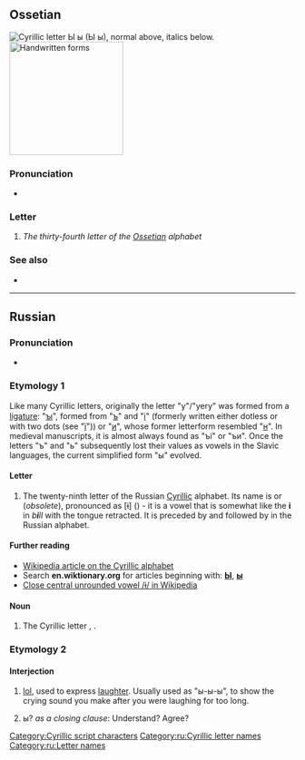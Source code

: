 {{also|Ы|ꙑ|-ы|Appendix:Variations of "i"}}
{{character info/new}}
==Ossetian==
[[File:Cyrillic Y.png|thumb|Cyrillic letter '''Ы ы''' (''Ы ы''), normal above, italics below.]]
[[File:29-Russian alphabet-ы.svg|thumb|right|x200px|Handwritten forms]]

===Pronunciation===
* {{qualifier|phoneme}} {{IPA|/ɨ/|lang=os}}

===Letter===
{{head|os|letter|sc=Cyrl|upper case|Ы}}

# ''The thirty-fourth letter of the [[Ossetian]] alphabet''

===See also===
* {{list:Cyrillic script letters/os}}

----

==Russian==

===Pronunciation===
* {{ru-IPA|ы}}

===Etymology 1===
Like many Cyrillic letters, originally the letter "y"/"yery" was formed from a [[ligature]]: "[[ꙑ]]", formed from "[[ъ]]" and "[[і]]" (formerly written either dotless or with two dots (see "[[ї]]")) or "[[и]]", whose former letterform resembled "[[н]]". In medieval manuscripts, it is almost always found as "ъі" or "ъи". Once the letters "ъ" and "ь" subsequently lost their values as vowels in the Slavic languages, the current simplified form "ы" evolved.

====Letter====
{{head|ru|letter|lower case||upper case|Ы}}

# The twenty-ninth letter of the Russian [[Cyrillic]] alphabet. Its name is {{m|ru|ы}} or {{m|ru|еры́}} (''obsolete''), pronounced as [ɨ] ({{w|Close central unrounded vowel|close central unrounded vowel}}) - it is a vowel that is somewhat like the '''i''' in ''b'''i'''ll'' with the tongue retracted. It is preceded by {{m|ru|ъ|Ъ}} and followed by {{m|ru|ь|Ь}} in the Russian alphabet.

====Further reading====
* [[w:Cyrillic alphabet|Wikipedia article on the Cyrillic alphabet]]
* Search '''en.wiktionary.org''' for articles beginning with: '''[http://en.wiktionary.org/w/index.php?title=Special%3AAllpages&from=%D0%AB&namespace=0 Ы]''', '''[http://en.wiktionary.org/w/index.php?title=Special%3AAllpages&from=%D1%8B&namespace=0 ы]'''
* [[w:Close central unrounded vowel|Close central unrounded vowel /ɨ/ in Wikipedia]]

====Noun====
{{ru-noun||n-in|-}}

# The Cyrillic letter {{m|ru|ы|Ы}}, {{m|ru|ы}}.

===Etymology 2===

====Interjection====
{{head|ru|interjection}}

# {{lb|ru|Internet slang}} [[lol]], used to express [[laughter]]. Usually used as "ы-ы-ы", to show the crying sound you make after you were laughing for too long.
# {{lb|ru|Internet slang}} ы? ''as a closing clause'': Understand? Agree?

[[Category:Cyrillic script characters]]

[[Category:ru:Cyrillic letter names]]
[[Category:ru:Letter names]]